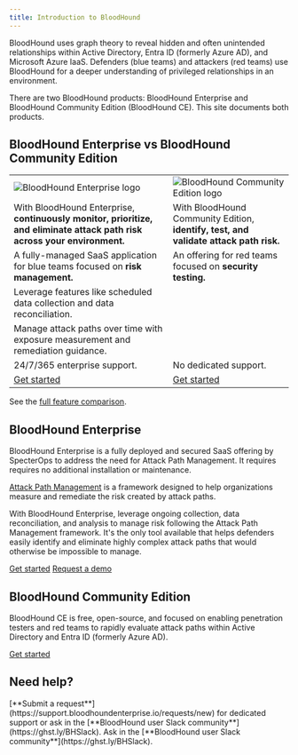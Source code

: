 ```yaml
---
title: Introduction to BloodHound
---
```


<Card title="Know your adversary with BloodHound security testing." icon="shield" iconType="solid" horizontal={true} />

BloodHound uses graph theory to reveal hidden and often unintended relationships within Active Directory, Entra ID (formerly Azure AD), and Microsoft Azure IaaS. Defenders (blue teams) and attackers (red teams) use BloodHound for a deeper understanding of privileged relationships in an environment.

There are two BloodHound products: BloodHound Enterprise and BloodHound Community Edition (BloodHound CE). This site documents both products.

## BloodHound Enterprise vs BloodHound Community Edition

<div>
    <table className="comparison-table">
    <tbody>
    <tr>
        <td>
        <img noZoom src="/logo/BHE-logo-square.svg" alt="BloodHound Enterprise logo" />
        </td>
        <td>
        <img noZoom src="/logo/CE-logo-square.svg" alt="BloodHound Community Edition logo" />
        </td>
    </tr>
    <tr>
        <td>
        With BloodHound Enterprise, <strong>continuously monitor, prioritize, and eliminate attack path risk across your environment.</strong>
        </td>
        <td>
        With BloodHound Community Edition, <strong>identify, test, and validate attack path risk.</strong>
        </td>
    </tr>
    <tr>
        <td>
        A fully-managed SaaS application for blue teams focused on <strong>risk management.</strong>
        </td>
        <td>
        An offering for red teams focused on <strong>security testing.</strong>
        </td>
    </tr>
    <tr>
        <td>Leverage features like scheduled data collection and data reconciliation.</td>
        <td>&nbsp;</td>
    </tr>
    <tr>
        <td>Manage attack paths over time with exposure measurement and remediation guidance.</td>
        <td>&nbsp;</td>
    </tr>
    <tr>
        <td>24/7/365 enterprise support.</td>
        <td>No dedicated support.</td>
    </tr>
    <tr>
        <td>
        <a href="/get-started/quickstart/enterprise-quickstart">Get started</a>
        </td>
        <td>
        <a href="/get-started/quickstart/community-edition-quickstart">Get started</a>
        </td>
    </tr>
    </tbody>
    </table>
</div>

<Icon icon="arrow-right" iconType="solid" /> See the [full feature comparison](https://specterops.io/bloodhound-feature-comparison/).

## BloodHound Enterprise

BloodHound Enterprise is a fully deployed and secured SaaS offering by SpecterOps to address the need for Attack Path Management.
It requires requires no additional installation or maintenance.

[Attack Path Management](https://specterops.io/what-is-attack-path-management/) is a framework designed to help organizations measure and remediate the risk created by attack paths.

With BloodHound Enterprise, leverage ongoing collection, data reconciliation, and analysis to manage risk following the Attack Path Management framework.
It's the only tool available that helps defenders easily identify and eliminate highly complex attack paths that would otherwise be impossible to manage.

<Icon icon="arrow-right" iconType="solid" /> [Get started](/get-started/quickstart/enterprise-quickstart)
<Icon icon="arrow-right" iconType="solid" /> [Request a demo](https://specterops.io/get-a-demo/)

## BloodHound Community Edition

BloodHound CE is free, open-source, and focused on enabling penetration testers and red teams to rapidly evaluate attack paths within Active Directory and Entra ID (formerly Azure AD).

<Icon icon="arrow-right" iconType="solid" /> [Get started](/get-started/quickstart/community-edition-quickstart)

## Need help?
<CardGroup>
    <Card title="BloodHound Enterprise Support" icon="square-question">
        [**Submit a request**](https://support.bloodhoundenterprise.io/requests/new) for dedicated support or ask in the [**BloodHound user Slack community**](https://ghst.ly/BHSlack).
    </Card>
    <Card title="BloodHound Community Edition Support" icon="users">
        Ask in the [**BloodHound user Slack community**](https://ghst.ly/BHSlack).
        </Card>
</CardGroup>
